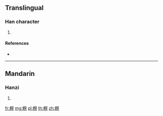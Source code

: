 {{character info/new}}
==Translingual==

===Han character===
{{Han char|rn=119|rad=米|as=07|sn=13|four=96910|canj=FDBUU}}

# {{defn|Han|sort=米07}}

====References====
* {{Han ref|kx=0909.130|dkj=26955|dj=1335.100|hdz=53149.020|uh=7CAF|ud=31919|bh=DF56|bd=57174}}

----

==Mandarin==

===Hanzi===
{{cmn-hanzi|pin=[[xiàn]] ([[xian4]])|wg=hsien<sup>4</sup>}}

# {{defn|lang=cmn|sort=米07}}

[[fr:粯]]
[[mg:粯]]
[[pl:粯]]
[[th:粯]]
[[zh:粯]]